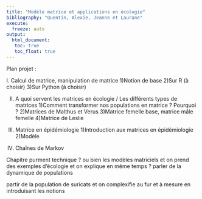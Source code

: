```yaml
---
title: "Modèle matrice et applications en écologie"
bibliography: "Quentin, Alexie, Jeanne et Laurane"
execute: 
  freeze: auto
output: 
  html_document:
   toc: true
   toc_float: true
---
```

Plan projet : 

I. Calcul de matrice, manipulation de matrice
1)Notion de base
2)Sur R (à choisir)
3)Sur Python (à choisir)

II. A quoi servent les matrices en écologie / Les différents types de matrices
1)Comment transformer nos populations en matrice ? Pourquoi ?
2)Matrices de Malthus et Verus
3)Matrice femelle base, matrice mâle femelle
4)Matrice de Leslie

III. Matrice en épidémiologie
1)Introduction aux matrices en épidémiologie
2)Modèle 

IV. Chaînes de Markov


Chapitre purment technique ? ou bien les modèles matriciels et on prend des exemples d'écologie et on explique en même temps ?
parler de la dynamique de populations

partir de la population de suricats et on complexifie au fur et à mesure en introduisant les notions 
